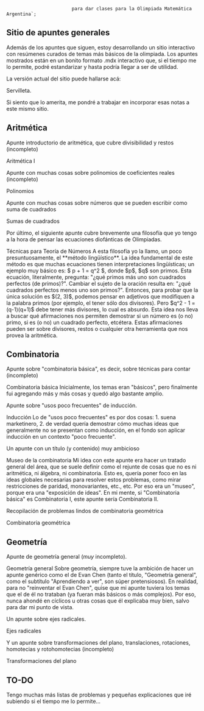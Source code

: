                             para dar clases para la Olimpiada Matemática Argentina`;


## Sitio de apuntes generales

Además de los apuntes que siguen, estoy desarrollando un sitio interactivo con resúmenes curados de temas más básicos de la olimpiada. Los apuntes mostrados están en un bonito formato .mdx interactivo que, si el tiempo me lo permite, podré estandarizar y hasta podría llegar a ser de utilidad.

La versión actual del sitio puede hallarse acá: 
<Link
    href='https://servilleta.vercel.app/'
    className='text-blue-800'
>
    Servilleta.
</Link>

Si siento que lo amerita, me pondré a trabajar en incorporar esas notas a este mismo sitio.

## Aritmética

Apunte introductorio de aritmética, que cubre divisibilidad y restos (incompleto)
<Link
    href='https://docs.google.com/document/d/e/2PACX-1vQzr0bZA6Y3KZ5QDXZ760n0LZb-tllZ9Kb2RYd3smhGeEN827kx2xQIX58CyNb72w/pub'
    className='text-blue-800'
>
    Aritmética I
</Link> 

Apunte con muchas cosas sobre polinomios de coeficientes reales (incompleto)
<Link
    href='https://docs.google.com/document/d/e/2PACX-1vTEB_MRyfxB4PlAQlV3NGKSzQgpm376GHu2Iw191AJn-fcPaBH2KYS1WorE-Zd1kQ/pub'
    className='text-blue-800'
>
    Polinomios
</Link> 

Apunte con muchas cosas sobre números que se pueden escribir como suma de cuadrados
<Link
    href='https://docs.google.com/document/d/e/2PACX-1vS9f0Mw1kEJEtxYiFsTSbJuxfWGB-Kh_XJeq3mKs8S_oPG3nXgQ5MMZBdulhlAkbQ/pub'
    className='text-blue-800'
>
    Sumas de cuadrados
</Link>

Por último, el siguiente apunte cubre brevemente una filosofía que yo tengo a la hora de pensar las ecuaciones diofánticas de Olimpiadas.
<Link
    href='https://docs.google.com/document/d/e/2PACX-1vTLqQnangGDhCDsAYucNwNViPty4PDVDaIKVhpllZiwlsMBsLc_nnpcFhacJkDsFyy23Vc9o4FYBVrp/pub'
    className='text-blue-800'
>
    Técnicas para Teoría de Números
</Link>
A esta filosofía yo la llamo, un poco presuntuosamente, el **método lingüístico**. La idea fundamental de este método es que muchas ecuaciones tienen interpretaciones lingüísticas; un ejemplo muy básico es: $ p + 1 = q^2 $, donde $p$, $q$ son primos. Esta ecuación, literalmente, pregunta: "¿qué primos más uno son cuadrados perfectos (de primos)?". Cambiar el sujeto de la oración resulta en: "¿qué cuadrados perfectos menos uno son primos?". Entonces, para probar que la única solución es $(2, 3)$, podemos pensar en adjetivos que modifiquen a la palabra primos (por ejemplo, el tener sólo dos divisores). Pero $q^2 - 1 = (q-1)(q+1)$ debe tener más divisores, lo cual es absurdo. Esta idea nos lleva a buscar qué afirmaciones nos permiten demostrar si un número es (o no) primo, si es (o no) un cuadrado perfecto, etcétera. Estas afirmaciones pueden ser sobre divisores, restos o cualquier otra herramienta que nos provea la aritmética.

## Combinatoria

Apunte sobre "combinatoria básica", es decir, sobre técnicas para contar (incompleto)
<Link
    href='https://docs.google.com/document/d/e/2PACX-1vQL1lhxwOIAiLsEhJ69eskT_BCPzkGTMigFD9FzMEdiOGZpW8qu2AFgf61Pgg_Fuw/pub'
    className='text-blue-800'
>
    Combinatoria básica 
</Link>
Inicialmente, los temas eran "básicos", pero finalmente fui agregando más y más cosas y quedó algo bastante amplio.

Apunte sobre "usos poco frecuentes" de inducción.
<Link
    href='https://docs.google.com/document/d/e/2PACX-1vRDR88qI1-GmD9QSlZHZc05-jh1_iDXLrHt-ttVr6K2oxw94y5_fF6sBKqYqwBJrA/pub'
    className='text-blue-800'
>
    Inducción 
</Link>
Lo de "usos poco frecuentes" es por dos cosas: 1. suena marketinero, 2. de verdad quería demostrar cómo muchas ideas que generalmente no se presentan como inducción, en el fondo son aplicar inducción en un contexto "poco frecuente".

Un apunte con un título (y contenido) muy ambicioso
<Link
    href='https://docs.google.com/document/d/e/2PACX-1vRY9DKmVa82lEXkyqWA-eII2nMFy9iCs2IBUPRLdjZVtvpxUvs6VAEmT1S3fOBwxw/pub'
    className='text-blue-800'
>
    Museo de la combinatoria 
</Link>
Mi idea con este apunte era hacer un tratado general del área, que se suele definir como el rejunte de cosas que no es ni aritmética, ni álgebra, ni combinatoria. Esto es, quería poner foco en las ideas globales necesarias para resolver estos problemas, como mirar restricciones de paridad, monovariantes, etc., etc. Por eso era un "museo", porque era una "exposición de ideas". En mi mente, si "Combinatoria básica" es Combinatoria I, este apunte sería Combinatoria II.

Recopilación de problemas lindos de combinatoria geométrica
<Link
    href='https://docs.google.com/document/d/e/2PACX-1vTMFpp5m5MXS6qkyOJSxBYcflCxJWriCqMnjQM2WmXpMyu_qwfaYY-0n8jcSRHSHXWvxS3WX5aTdG3K/pub'
    className='text-blue-800'
>
    Combinatoria geométrica 
</Link>

## Geometría

Apunte de geometría general (*muy* incompleto).
<Link
    href='https://docs.google.com/document/d/e/2PACX-1vSZlxuCn--OVSafa9KzEgcNKDMAghP5LfvoiqWTjBh5RmXBLsLi5u1VURB4gQ-9DQ/pub'
    className='text-blue-800'
>
    Geometría general 
</Link>
Sobre geometría, siempre tuve la ambición de hacer un apunte genérico como el de Evan Chen (tanto el título, "Geometría general", como el subtítulo "Aprendiendo a ver", son súper pretensiosos). En realidad, para no "reinventar el Evan Chen", quise que mi apunte tuviera los temas que el de él no trataban (ya fueran más básicos o más complejos). Por eso, nunca ahondé en cíclicos u otras cosas que él explicaba muy bien, salvo para dar mi punto de vista.

Un apunte sobre ejes radicales.
<Link
    href='https://docs.google.com/document/d/e/2PACX-1vRR3oM8fdokWj1e0-CWPEXF2-r6ceqMNcW2V_7iQPcyOAK4wSrXoaGQOZMEg5iKzg/pub'
    className='text-blue-800'
>
    Ejes radicales 
</Link>

Y un apunte sobre transformaciones del plano, translaciones, rotaciones, homotecias y rotohomotecias (incompleto)
<Link
    href='https://docs.google.com/document/d/e/2PACX-1vTTDuNh_2iefIDrLEOReYL35w7_YX8M7rcQE84eyk9g21TUTySxdDImXTcwMhFWMQ/pub'
    className='text-blue-800'
>
    Transformaciones del plano 
</Link>

## TO-DO

Tengo muchas más listas de problemas y pequeñas explicaciones que iré subiendo si el tiempo me lo permite...
